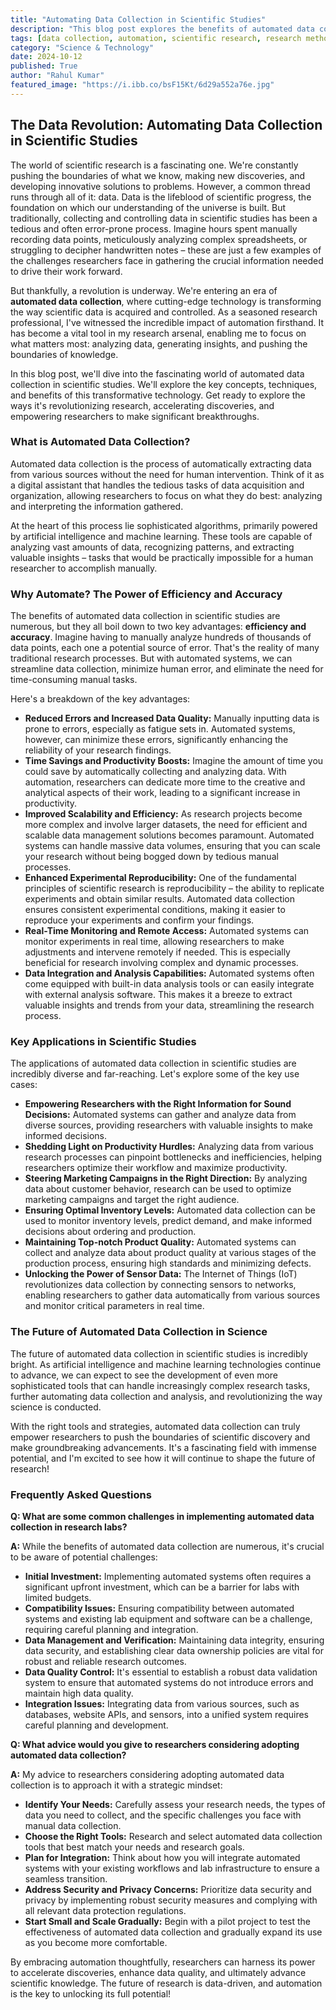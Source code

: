 ```yaml
---
title: "Automating Data Collection in Scientific Studies"
description: "This blog post explores the benefits of automated data collection in scientific studies, highlighting how it can streamline research processes, reduce errors, and improve data quality. It covers key concepts, techniques, and applications of this transformative technology, emphasizing its potential to accelerate discoveries and empower researchers."
tags: [data collection, automation, scientific research, research methods, data analysis, machine learning, artificial intelligence, efficiency, accuracy, data quality, reproducibility, data management, data security, technology, innovation, future of science]
category: "Science & Technology"
date: 2024-10-12
published: True
author: "Rahul Kumar"
featured_image: "https://i.ibb.co/bsF15Kt/6d29a552a76e.jpg"
---
```


## The Data Revolution: Automating Data Collection in Scientific Studies

The world of scientific research is a fascinating one. We're constantly pushing the boundaries of what we know, making new discoveries, and developing innovative solutions to problems. However, a common thread runs through all of it: data. Data is the lifeblood of scientific progress, the foundation on which our understanding of the universe is built. But traditionally, collecting and controlling data in scientific studies has been a tedious and often error-prone process. Imagine hours spent manually recording data points, meticulously analyzing complex spreadsheets, or struggling to decipher handwritten notes – these are just a few examples of the challenges researchers face in gathering the crucial information needed to drive their work forward.

But thankfully, a revolution is underway.  We're entering an era of **automated data collection**, where cutting-edge technology is transforming the way scientific data is acquired and controlled. As a seasoned research professional, I've witnessed the incredible impact of automation firsthand.  It has become a vital tool in my research arsenal, enabling me to focus on what matters most: analyzing data, generating insights, and pushing the boundaries of knowledge.

In this blog post, we'll dive into the fascinating world of automated data collection in scientific studies. We'll explore the key concepts, techniques, and benefits of this transformative technology.  Get ready to explore the ways it's revolutionizing research, accelerating discoveries, and empowering researchers to make significant breakthroughs.

### What is Automated Data Collection?

Automated data collection is the process of automatically extracting data from various sources without the need for human intervention.  Think of it as a digital assistant that handles the tedious tasks of data acquisition and organization, allowing researchers to focus on what they do best: analyzing and interpreting the information gathered.  

At the heart of this process lie sophisticated algorithms, primarily powered by artificial intelligence and machine learning.  These tools are capable of analyzing vast amounts of data, recognizing patterns, and extracting valuable insights – tasks that would be practically impossible for a human researcher to accomplish manually.

### Why Automate?  The Power of Efficiency and Accuracy

The benefits of automated data collection in scientific studies are numerous, but they all boil down to two key advantages: **efficiency and accuracy**. Imagine having to manually analyze hundreds of thousands of data points, each one a potential source of error.  That's the reality of many traditional research processes. But with automated systems, we can streamline data collection, minimize human error, and eliminate the need for time-consuming manual tasks. 

Here's a breakdown of the key advantages:

* **Reduced Errors and Increased Data Quality:**  Manually inputting data is prone to errors, especially as fatigue sets in.  Automated systems, however, can minimize these errors, significantly enhancing the reliability of your research findings.
* **Time Savings and Productivity Boosts:**  Imagine the amount of time you could save by automatically collecting and analyzing data.  With automation, researchers can dedicate more time to the creative and analytical aspects of their work, leading to a significant increase in productivity.
* **Improved Scalability and Efficiency:** As research projects become more complex and involve larger datasets, the need for efficient and scalable data management solutions becomes paramount. Automated systems can handle massive data volumes, ensuring that you can scale your research without being bogged down by tedious manual processes.
* **Enhanced Experimental Reproducibility:**  One of the fundamental principles of scientific research is reproducibility – the ability to replicate experiments and obtain similar results.  Automated data collection ensures consistent experimental conditions, making it easier to reproduce your experiments and confirm your findings.
* **Real-Time Monitoring and Remote Access:**  Automated systems can monitor experiments in real time, allowing researchers to make adjustments and intervene remotely if needed. This is especially beneficial for research involving complex and dynamic processes. 
* **Data Integration and Analysis Capabilities:**  Automated systems often come equipped with built-in data analysis tools or can easily integrate with external analysis software. This makes it a breeze to extract valuable insights and trends from your data, streamlining the research process.

### Key Applications in Scientific Studies

The applications of automated data collection in scientific studies are incredibly diverse and far-reaching. Let's explore some of the key use cases:

* **Empowering Researchers with the Right Information for Sound Decisions:**  Automated systems can gather and analyze data from diverse sources, providing researchers with valuable insights to make informed decisions. 
* **Shedding Light on Productivity Hurdles:**  Analyzing data from various research processes can pinpoint bottlenecks and inefficiencies, helping researchers optimize their workflow and maximize productivity.
* **Steering Marketing Campaigns in the Right Direction:**  By analyzing data about customer behavior, research can be used to optimize marketing campaigns and target the right audience.
* **Ensuring Optimal Inventory Levels:**  Automated data collection can be used to monitor inventory levels, predict demand, and make informed decisions about ordering and production.
* **Maintaining Top-notch Product Quality:**  Automated systems can collect and analyze data about product quality at various stages of the production process, ensuring high standards and minimizing defects.
* **Unlocking the Power of Sensor Data:**  The Internet of Things (IoT) revolutionizes data collection by connecting sensors to networks, enabling researchers to gather data automatically from various sources and monitor critical parameters in real time.

### The Future of Automated Data Collection in Science

The future of automated data collection in scientific studies is incredibly bright.  As artificial intelligence and machine learning technologies continue to advance, we can expect to see the development of even more sophisticated tools that can handle increasingly complex research tasks, further automating data collection and analysis, and revolutionizing the way science is conducted.

With the right tools and strategies, automated data collection can truly empower researchers to push the boundaries of scientific discovery and make groundbreaking advancements.  It's a fascinating field with immense potential, and I'm excited to see how it will continue to shape the future of research!

### Frequently Asked Questions

**Q: What are some common challenges in implementing automated data collection in research labs?**

**A:**  While the benefits of automated data collection are numerous, it's crucial to be aware of potential challenges:

* **Initial Investment:**  Implementing automated systems often requires a significant upfront investment, which can be a barrier for labs with limited budgets.
* **Compatibility Issues:**  Ensuring compatibility between automated systems and existing lab equipment and software can be a challenge, requiring careful planning and integration.
* **Data Management and Verification:**  Maintaining data integrity, ensuring data security, and establishing clear data ownership policies are vital for robust and reliable research outcomes.
* **Data Quality Control:**  It's essential to establish a robust data validation system to ensure that automated systems do not introduce errors and maintain high data quality.
* **Integration Issues:**  Integrating data from various sources, such as databases, website APIs, and sensors, into a unified system requires careful planning and development.

**Q: What advice would you give to researchers considering adopting automated data collection?**

**A:**  My advice to researchers considering adopting automated data collection is to approach it with a strategic mindset:

* **Identify Your Needs:** Carefully assess your research needs, the types of data you need to collect, and the specific challenges you face with manual data collection.
* **Choose the Right Tools:**  Research and select automated data collection tools that best match your needs and research goals. 
* **Plan for Integration:**  Think about how you will integrate automated systems with your existing workflows and lab infrastructure to ensure a seamless transition.
* **Address Security and Privacy Concerns:**  Prioritize data security and privacy by implementing robust security measures and complying with all relevant data protection regulations.
* **Start Small and Scale Gradually:**  Begin with a pilot project to test the effectiveness of automated data collection and gradually expand its use as you become more comfortable. 

By embracing automation thoughtfully, researchers can harness its power to accelerate discoveries, enhance data quality, and ultimately advance scientific knowledge.  The future of research is data-driven, and automation is the key to unlocking its full potential!
